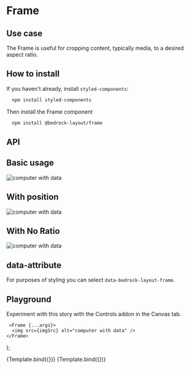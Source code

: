 

<Meta title="Components/Frame" component={Frame} />

# Frame

## Use case

The Frame is useful for cropping content, typically media, to a desired aspect ratio.

## How to install

If you haven't already, install `styled-components`:

```bash
  npm install styled-components
```

Then install the Frame component

```bash
  npm install @bedrock-layout/frame
```

## API

<ArgsTable of={Frame} />

## Basic usage

<Preview withToolbar>
  <Story name="Basic">
    <Frame ratio={[4, 3]}>
      <img src={imgSrc} alt="computer with data" />
    </Frame>
  </Story>
</Preview>

## With position

<Preview withToolbar>
  <Story name="position">
    <Frame ratio={[4, 3]} position="left top">
      <img src={imgSrc} alt="computer with data" />
    </Frame>
  </Story>
</Preview>

## With No Ratio

<Preview withToolbar>
  <Story name="With No ratio">
    <Frame style={{ height: "50vh", width: "50%" }}>
      <img src={imgSrc} alt="computer with data" />
    </Frame>
  </Story>
</Preview>

## data-attribute

For purposes of styling you can select `data-bedrock-layout-frame`.

## Playground

Experiment with this story with the Controls addon in the Canvas tab.

     <Frame {...args}>
      <img src={imgSrc} alt="computer with data" />
    </Frame>
);

<Canvas withToolbar>
  <Story
    name="Controls with ratio"
    args={{
      ratio: [16, 9],
      position: "50% 50%",
    }}
  >
    {Template.bind({})}
  </Story>
</Canvas>

<ArgsTable story="Controls with ratio" />

<Canvas withToolbar>
  <Story
    name="Controls without ratio"
    args={{
      style: { height: "50vh", width: "50%" },
      position: "50% 50%",
    }}
  >
    {Template.bind({})}
  </Story>
</Canvas>

<ArgsTable story="Controls without ratio" />
